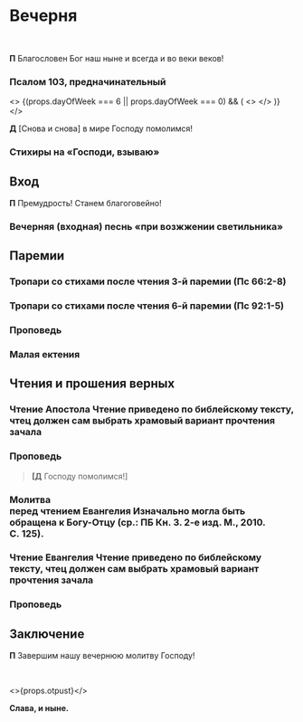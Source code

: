 
<span id="nachalo" />

# Вечерня

<br />

**П** Благословен Бог наш ныне и всегда и во веки веков!

<MdxLoader src="Shared/SlavaTebe" />

<MdxLoader src="Shared/ParaklitChit" />

<MdxLoader src="Shared/ObichnoeNachalo" lang={props.lang} />

### Псалом 103, предначинательный

<MdxLoader src="Shared/Psalm103" />

<MdxLoader src="Vespers/VelikajaEktenia" lang={props.lang} />

<MdxLoader src="Vespers/Prayer1" lang={props.lang} />

<>
    {(props.dayOfWeek === 6 || props.dayOfWeek === 0) && (
        <>
            <MdxLoader src="Vespers/Kafisma" lang={props.lang} />
            <MdxLoader src="Vespers/Prayer2" lang={props.lang} />
            <MdxLoader src="Vespers/Prayer3" lang={props.lang} />
            <MdxLoader src="Vespers/Prayer4" lang={props.lang} />
            <MdxLoader src="Vespers/Prayer5" lang={props.lang} />
            <MdxLoader src="Vespers/Prayer6" lang={props.lang} />
            <MdxLoader src="Vespers/Prayer7" lang={props.lang} />
        </>
    )}
</>

**Д** <R>[</R>Снова и снова<R>]</R> в мире Господу помолимся!

<MdxLoader src="Vespers/Prayer8" lang={props.lang} />
<MdxLoader src="Vespers/VecherniePsalmi" lang={props.lang} />

### Стихиры на «Господи, взываю»

<StihiriNaGV day={props.day} date={props.date} />
<span id="vhod" />

## Вход

**П** Премудрость! Станем благоговейно!

### Вечерняя (входная) песнь «при возжжении светильника»

<MdxLoader src="Vespers/JasniSvet" lang={props.lang} />

## Паремии

<Prokimens date={props.date} />

<span id="reading" />

<MdxLoader src="Vespers/PremudrostParemiya" lang={props.lang} />

<div>
    <ReadingsForService readingsForService={{ 'Богоявлению': ['Быт. I, 1-13.'] }} />
</div>

<MdxLoader src="Vespers/PremudrostParemiya" lang={props.lang} />

<div>
    <ReadingsForService readingsForService={{ 'Богоявлению': ['Исх. XIV, 15-18, 21-23, 27-29.'] }} />
</div>

<MdxLoader src="Vespers/PremudrostParemiya" lang={props.lang} />

<div>
    <ReadingsForService readingsForService={{ 'Богоявлению': ['Исх. XV, 22-27; XVI, 1.'] }} />
</div>

### Тропари со стихами после чтения 3-й паремии (Пс 66:2-8)

<MdxLoader src="Vespers/TropsWithStihi3Epiphany" />

<MdxLoader src="Vespers/PremudrostParemiya" lang={props.lang} />

<div>
    <ReadingsForService readingsForService={{ 'Богоявлению': ['Нав. III, 7-8, 14-17.'] }} />
</div>

<MdxLoader src="Vespers/PremudrostParemiya" lang={props.lang} />

<div>
    <ReadingsForService readingsForService={{ 'Богоявлению': ['4 Цар. II, 6-14.'] }} />
</div>

<MdxLoader src="Vespers/PremudrostParemiya" lang={props.lang} />

<div>
    <ReadingsForService readingsForService={{ 'Богоявлению': ['4 Цар. V, 9-14.'] }} />
</div>

### Тропари со стихами после чтения 6-й паремии (Пс 92:1-5)

<MdxLoader src="Vespers/TropsWithStihi6Epiphany" />

<MdxLoader src="Vespers/PremudrostParemiya" lang={props.lang} />

<div>
    <ReadingsForService readingsForService={{ 'Богоявлению': ['Ис. I, 16-20.'] }} />
</div>

<MdxLoader src="Vespers/PremudrostParemiya" lang={props.lang} />

<div>
    <ReadingsForService readingsForService={{ 'Богоявлению': ['Быт. XXXII, 1-10.'] }} />
</div>

<MdxLoader src="Vespers/PremudrostParemiya" lang={props.lang} />

<div>
    <ReadingsForService readingsForService={{ 'Богоявлению': ['Исх. II, 5-10.'] }} />
</div>

<MdxLoader src="Vespers/PremudrostParemiya" lang={props.lang} />

<div>
    <ReadingsForService readingsForService={{ 'Богоявлению': ['Суд. VI, 36-40.'] }} />
</div>

<MdxLoader src="Vespers/PremudrostParemiya" lang={props.lang} />

<div>
    <ReadingsForService readingsForService={{ 'Богоявлению': ['3 Цар. XVIII, 30-39.'] }} />
</div>

<MdxLoader src="Vespers/PremudrostParemiya" lang={props.lang} />

<div>
    <ReadingsForService readingsForService={{ 'Богоявлению': ['4 Цар. II, 19-22.'] }} />
</div>

<MdxLoader src="Vespers/PremudrostParemiya" lang={props.lang} />

<div>
    <ReadingsForService readingsForService={{ 'Богоявлению': ['Ис. XLIX, 8-15.'] }} />
</div>

### Проповедь

### Малая ектения

<MdxLoader src="Liturgies/Katekhumen/MalajaEktenia" />

<Trisvatoe date={props.date} />

## Чтения и прошения верных

<Reading day={props.day} date={props.previousDate} />

### Чтение Апостола <Tooltip>Чтение приведено по библейскому тексту, чтец должен сам выбрать храмовый вариант прочтения зачала</Tooltip>

<div>
    <ReadingsForService readingsForService={{ 'Богоявлению': ['1 Кор., 143 зач., IX, 19-27.'] }} />
</div>

<MdxLoader src="Liturgies/Katekhumen/MirTebeApostol" />

### Проповедь

> **[Д** Господу помолимся!<R>]</R>

<span id="gospel" />

### Молитва <br />перед чтением Евангелия <Tooltip>Изначально могла быть обращена к Богу-Отцу (ср.: ПБ Кн.&nbsp;3. 2-е изд. М., 2010. С.&nbsp;125).</Tooltip>

<MdxLoader src="Liturgies/Katekhumen/BeforeGospel" />

<VariableSection date={props.date}>
    <Aliluja day={props.day} date={props.previousDate} />
</VariableSection>

<MdxLoader src="Liturgies/Katekhumen/PremBeforeGospel" />

### Чтение Евангелия <Tooltip>Чтение приведено по библейскому тексту, чтец должен сам выбрать храмовый вариант прочтения зачала</Tooltip>

<div>
    <ReadingsForService readingsForService={{ 'Богоявлению': ['Лк., 9 зач., III, 1-18.'] }} />
</div>

<MdxLoader src="Liturgies/Katekhumen/MirTebeBlag" />

### Проповедь

<MdxLoader src="Shared/SugubajaPolnaja" lang={props.lang} />
<MdxLoader src="Vespers/Udostoi" lang={props.lang} />

## Заключение

**П** Завершим нашу вечернюю молитву Господу!

<MdxLoader src="Vespers/Prayer9" lang={props.lang} />
<br />
<MdxLoader src="Vespers/PrayerGlavopriklonnaja" lang={props.lang} />

<>{props.otpust}</>

<Troparions date={props.date} day={props.day} serviceType="Вечерня" />

**Слава, и ныне.**

<Kondacs date={props.date} day={props.day} serviceType="Вечерня" />
